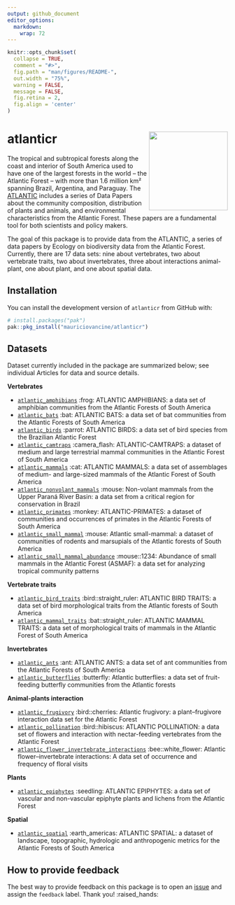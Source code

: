 ```yaml
---
output: github_document
editor_options: 
  markdown: 
    wrap: 72
---
```


```r
knitr::opts_chunk$set(
  collapse = TRUE,
  comment = "#>",
  fig.path = "man/figures/README-",
  out.width = "75%",
  warning = FALSE,
  message = FALSE,
  fig.retina = 2,
  fig.align = 'center'
)
```

# atlanticr <a href='https://lter.github.io/atlanticr/'><img src="hexagon/logo.png" id="home_logo" align="right" height="180"/></a>

The tropical and subtropical forests along the coast and interior of South America used to have one of the largest forests in the world – the Atlantic Forest – with more than 1.6 million km² spanning Brazil, Argentina, and Paraguay. The [ATLANTIC](https://esajournals.onlinelibrary.wiley.com/doi/toc/10.1002/(ISSN)1939-9170.AtlanticPapers) includes a series of Data Papers about the community composition, distribution of plants and animals, and environmental characteristics from the Atlantic Forest. These papers are a fundamental tool for both scientists and policy makers.

The goal of this package is to provide data from the ATLANTIC, a series of data papers by Ecology on biodiversity data from the Atlantic 
Forest. Currently, there are 17 data sets: nine about vertebrates, two about vertebrate traits, two about invertebrates, three about interactions animal-plant, one about plant, and one about spatial data.

## Installation

You can install the development version of `atlanticr` from GitHub with:

``` r
# install.packages("pak")
pak::pkg_install("mauriciovancine/atlanticr")
```
 
## Datasets

Dataset currently included in the package are summarized below; see individual Articles for data and source details.

**Vertebrates**

- [`atlantic_amphibians`](https://mauriciovancine.github.io/atlanticr/reference/atlantic_amphibians.html) :frog: ATLANTIC AMPHIBIANS: a data set of amphibian communities from the Atlantic Forests of South America
- [`atlantic_bats`](https://mauriciovancine.github.io/atlanticr/reference/atlantic_bats.html) :bat: ATLANTIC BATS: a data set of bat communities from the Atlantic Forests of South America
- [`atlantic_birds`](https://mauriciovancine.github.io/atlanticr/reference/atlantic_birds.html) :parrot: ATLANTIC BIRDS: a data set of bird species from the Brazilian Atlantic Forest
- [`atlantic_camtraps`](https://mauriciovancine.github.io/atlanticr/reference/atlantic_camtraps.html) :camera_flash: ATLANTIC-CAMTRAPS: a dataset of medium and large terrestrial mammal communities in the Atlantic Forest of South America
- [`atlantic_mammals`](https://mauriciovancine.github.io/atlanticr/reference/atlantic_mammals.html) :cat: ATLANTIC MAMMALS: a data set of assemblages of medium- and large-sized mammals of the Atlantic Forest of South America
- [`atlantic_nonvolant_mammals`](https://mauriciovancine.github.io/atlanticr/reference/atlantic_nonvolant_mammals.html) :mouse: Non-volant mammals from the Upper Paraná River Basin: a data set from a critical region for conservation in Brazil
- [`atlantic_primates`](https://mauriciovancine.github.io/atlanticr/reference/atlantic_primates.html) :monkey: ATLANTIC-PRIMATES: a dataset of communities and occurrences of primates in the Atlantic Forests of South America
- [`atlantic_small_mammal`](https://mauriciovancine.github.io/atlanticr/reference/atlantic_small_mammal.html) :mouse: Atlantic small-mammal: a dataset of communities of rodents and marsupials of the Atlantic forests of South America
- [`atlantic_small_mammal_abundance`](https://mauriciovancine.github.io/atlanticr/reference/atlantic_small_mammal_abundance.html) :mouse::1234: Abundance of small mammals in the Atlantic Forest (ASMAF): a data set for analyzing tropical community patterns

**Vertebrate traits**

- [`atlantic_bird_traits`](https://mauriciovancine.github.io/atlanticr/reference/atlantic_bird_traits.html) :bird::straight_ruler: ATLANTIC BIRD TRAITS: a data set of bird morphological traits from the Atlantic forests of South America
- [`atlantic_mammal_traits`](https://mauriciovancine.github.io/atlanticr/reference/atlantic_mammal_traits.html) :bat::straight_ruler: ATLANTIC MAMMAL TRAITS: a data set of morphological traits of mammals in the Atlantic Forest of South America

**Invertebrates**

- [`atlantic_ants`](https://mauriciovancine.github.io/atlanticr/reference/atlantic_ants.html) :ant: ATLANTIC ANTS: a data set of ant communities from the Atlantic Forests of South America
- [`atlantic_butterflies`](https://mauriciovancine.github.io/atlanticr/reference/atlantic_butterflies.html) :butterfly: Atlantic butterflies: a data set of fruit-feeding butterfly communities from the Atlantic forests

**Animal-plants interaction**

- [`atlantic_frugivory`](https://mauriciovancine.github.io/atlanticr/reference/atlantic_frugivory.html) :bird::cherries: Atlantic frugivory: a plant–frugivore interaction data set for the Atlantic Forest
- [`atlantic_pollination`](https://mauriciovancine.github.io/atlanticr/reference/atlantic_pollination.html) :bird::hibiscus: ATLANTIC POLLINATION: a data set of flowers and interaction with nectar-feeding vertebrates from the Atlantic Forest
- [`atlantic_flower_invertebrate_interactions`](https://mauriciovancine.github.io/atlanticr/reference/atlantic_flower_invertebrate_interactions.html) :bee::white_flower: Atlantic flower–invertebrate interactions: A data set of occurrence and frequency of floral visits

**Plants**

- [`atlantic_epiphytes`](https://mauriciovancine.github.io/atlanticr/reference/atlantic_epiphytes.html) :seedling: ATLANTIC EPIPHYTES: a data set of vascular and non-vascular epiphyte plants and lichens from the Atlantic Forest

**Spatial**

- [`atlantic_spatial`](https://mauriciovancine.github.io/atlanticr/reference/atlantic_spatial.html) :earth_americas: ATLANTIC SPATIAL: a dataset of landscape, topographic, hydrologic and anthropogenic metrics for the Atlantic Forests of South America

## How to provide feedback

The best way to provide feedback on this package is to open an [issue](https://github.com/mauriciovancine/atlanticr/issues) and assign the
`feedback` label. Thank you! :raised_hands:

